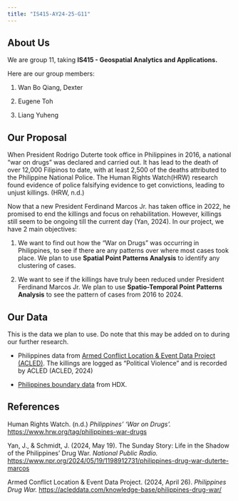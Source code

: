 ```yaml
---
title: "IS415-AY24-25-G11"
---
```


## About Us

We are group 11, taking **IS415 - Geospatial Analytics and Applications.**

Here are our group members:

1.  Wan Bo Qiang, Dexter

2.  Eugene Toh

3.  Liang Yuheng

## Our Proposal

When President Rodrigo Duterte took office in Philippines in 2016, a national "war on drugs" was declared and carried out. It has lead to the death of over 12,000 Filipinos to date, with at least 2,500 of the deaths attributed to the Philippine National Police. The Human Rights Watch(HRW) research found evidence of police falsifying evidence to get convictions, leading to unjust killings. (HRW, n.d.)

Now that a new President Ferdinand Marcos Jr. has taken office in 2022, he promised to end the killings and focus on rehabilitation. However, killings still seem to be ongoing till the current day (Yan, 2024). In our project, we have 2 main objectives:

1.  We want to find out how the "War on Drugs" was occurring in Philippines, to see if there are any patterns over where most cases took place. We plan to use **Spatial Point Patterns Analysis** to identify any clustering of cases.

2.  We want to see if the killings have truly been reduced under President Ferdinand Marcos Jr. We plan to use **Spatio-Temporal Point Patterns Analysis** to see the pattern of cases from 2016 to 2024.

## Our Data

This is the data we plan to use. Do note that this may be added on to during our further research.

-   Philippines data from [Armed Conflict Location & Event Data Project (ACLED)](https://acleddata.com/). The killings are logged as "Political Violence" and is recorded by ACLED (ACLED, 2024)

-   [Philippines boundary data](https://data.humdata.org/dataset/cod-ab-phl) from HDX.

## References

Human Rights Watch. (n.d.) *Philippines' 'War on Drugs'.* <https://www.hrw.org/tag/philippines-war-drugs>

Yan, J., & Schmidt, J. (2024, May 19). The Sunday Story: Life in the Shadow of the Philippines' Drug War. *National Public Radio.* <https://www.npr.org/2024/05/19/1198912731/philippines-drug-war-duterte-marcos>

Armed Conflict Location & Event Data Project. (2024, April 26). *Philippines Drug War.* <https://acleddata.com/knowledge-base/philippines-drug-war/>
